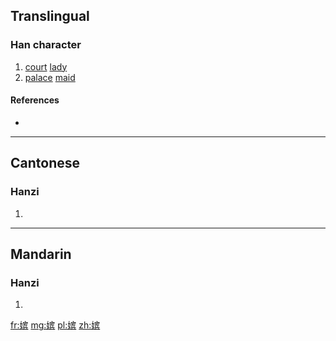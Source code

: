 {{also|嬪}}
==Translingual==

===Han character===
{{Han char|rn=38|rad=女|as=10|sn=13|four=|canj=女十人金 (VJOC)|ids=⿰[[女]][[宾]]}}

# [[court]] [[lady]]
# [[palace]] [[maid]]

====References====
* {{Han ref|kx=0269.181|hdz=21074.020|uh=5AD4|ud=23252}}

----

==Cantonese==

===Hanzi===
{{yue-hanzi|jyut=|y=pan4|tra=嬪}}

# {{defn|lang=yue|sort=女10}}

----

==Mandarin==

===Hanzi===
{{cmn-hanzi|tra=嬪|pin=[[pín]] ([[pin2]])|wg=p'in<sup>2</sup>}}

# {{defn|lang=cmn|sort=女10}}

[[fr:嫔]]
[[mg:嫔]]
[[pl:嫔]]
[[zh:嫔]]
